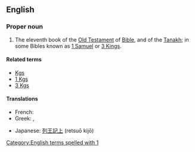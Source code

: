 ==English==
{{book of the Bible|Books of Kings}}

===Proper noun===
{{en-proper noun}}
# {{context|biblical}}  The eleventh book of the [[Old Testament]] of [[Bible]], and of the [[Tanakh]]; in some Bibles known as [[1 Samuel]] or [[3 Kings]].

====Related terms====
*[[Kgs]]
*[[1 Kgs]]
*[[3 Kgs]]

====Translations====
{{trans-top|book of the Bible}}
* French: {{t-|fr|1 Rois}}
*Greek: {{t-|el|Α' Βασιλειών||tr=A' Vasileión}}, {{t-|el|Βασιλείς Α'||tr=Vasileís A'}}
{{trans-mid}}
*Japanese: [[列王記上]] (retsuō kijō)
{{trans-bottom}}

[[Category:English terms spelled with 1]]